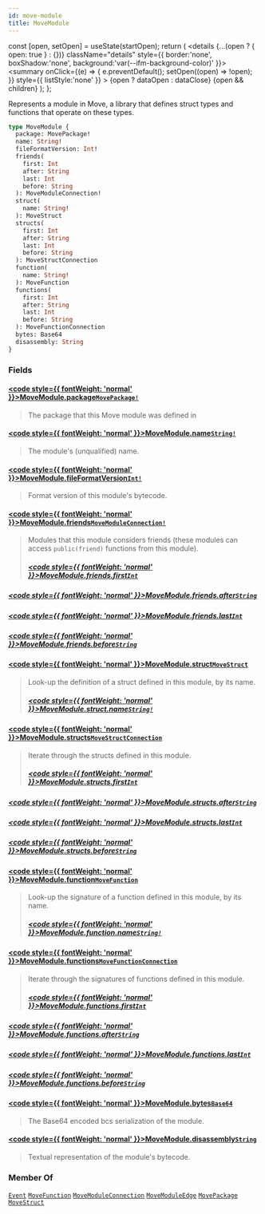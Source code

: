 ```yaml
---
id: move-module
title: MoveModule
---
```









  const [open, setOpen] = useState(startOpen);
  return (
    <details {...(open ? { open: true } : {})} className="details" style={{ border:'none', boxShadow:'none', background:'var(--ifm-background-color)' }}>
      <summary
        onClick={(e) => {
          e.preventDefault();
          setOpen((open) => !open);
        }}
        style={{ listStyle:'none' }}
      >
      {open ? dataOpen : dataClose}
      </summary>
      {open && children}
    </details>
  );
};








Represents a module in Move, a library that defines struct types
and functions that operate on these types.


```graphql
type MoveModule {
  package: MovePackage!
  name: String!
  fileFormatVersion: Int!
  friends(
    first: Int
    after: String
    last: Int
    before: String
  ): MoveModuleConnection!
  struct(
    name: String!
  ): MoveStruct
  structs(
    first: Int
    after: String
    last: Int
    before: String
  ): MoveStructConnection
  function(
    name: String!
  ): MoveFunction
  functions(
    first: Int
    after: String
    last: Int
    before: String
  ): MoveFunctionConnection
  bytes: Base64
  disassembly: String
}
```




### Fields

#### [<code style={{ fontWeight: 'normal' }}>MoveModule.<b>package</b></code>](#)<Bullet />[`MovePackage!`](/references/iota-api/iota-graphql/reference/types/objects/move-package) <Badge class="badge badge--secondary" text="non-null"/> <Badge class="badge badge--secondary" text="object"/> 
> 
> 
> The package that this Move module was defined in
> 

#### [<code style={{ fontWeight: 'normal' }}>MoveModule.<b>name</b></code>](#)<Bullet />[`String!`](/references/iota-api/iota-graphql/reference/types/scalars/string) <Badge class="badge badge--secondary" text="non-null"/> <Badge class="badge badge--secondary" text="scalar"/> 
> 
> 
> The module's (unqualified) name.
> 

#### [<code style={{ fontWeight: 'normal' }}>MoveModule.<b>fileFormatVersion</b></code>](#)<Bullet />[`Int!`](/references/iota-api/iota-graphql/reference/types/scalars/int) <Badge class="badge badge--secondary" text="non-null"/> <Badge class="badge badge--secondary" text="scalar"/> 
> 
> 
> Format version of this module's bytecode.
> 

#### [<code style={{ fontWeight: 'normal' }}>MoveModule.<b>friends</b></code>](#)<Bullet />[`MoveModuleConnection!`](/references/iota-api/iota-graphql/reference/types/objects/move-module-connection) <Badge class="badge badge--secondary" text="non-null"/> <Badge class="badge badge--secondary" text="object"/> 
> 
> 
> Modules that this module considers friends (these modules can access
> `public(friend)` functions from this module).
> ##### [<code style={{ fontWeight: 'normal' }}>MoveModule.friends.<b>first</b></code>](#)<Bullet />[`Int`](/references/iota-api/iota-graphql/reference/types/scalars/int) <Badge class="badge badge--secondary" text="scalar"/> 
> 
> 
> 
> 

##### [<code style={{ fontWeight: 'normal' }}>MoveModule.friends.<b>after</b></code>](#)<Bullet />[`String`](/references/iota-api/iota-graphql/reference/types/scalars/string) <Badge class="badge badge--secondary" text="scalar"/> 
> 
> 
> 
> 

##### [<code style={{ fontWeight: 'normal' }}>MoveModule.friends.<b>last</b></code>](#)<Bullet />[`Int`](/references/iota-api/iota-graphql/reference/types/scalars/int) <Badge class="badge badge--secondary" text="scalar"/> 
> 
> 
> 
> 

##### [<code style={{ fontWeight: 'normal' }}>MoveModule.friends.<b>before</b></code>](#)<Bullet />[`String`](/references/iota-api/iota-graphql/reference/types/scalars/string) <Badge class="badge badge--secondary" text="scalar"/> 
> 
> 
> 
> 

#### [<code style={{ fontWeight: 'normal' }}>MoveModule.<b>struct</b></code>](#)<Bullet />[`MoveStruct`](/references/iota-api/iota-graphql/reference/types/objects/move-struct) <Badge class="badge badge--secondary" text="object"/> 
> 
> 
> Look-up the definition of a struct defined in this module, by its name.
> ##### [<code style={{ fontWeight: 'normal' }}>MoveModule.struct.<b>name</b></code>](#)<Bullet />[`String!`](/references/iota-api/iota-graphql/reference/types/scalars/string) <Badge class="badge badge--secondary" text="non-null"/> <Badge class="badge badge--secondary" text="scalar"/> 
> 
> 
> 
> 

#### [<code style={{ fontWeight: 'normal' }}>MoveModule.<b>structs</b></code>](#)<Bullet />[`MoveStructConnection`](/references/iota-api/iota-graphql/reference/types/objects/move-struct-connection) <Badge class="badge badge--secondary" text="object"/> 
> 
> 
> Iterate through the structs defined in this module.
> ##### [<code style={{ fontWeight: 'normal' }}>MoveModule.structs.<b>first</b></code>](#)<Bullet />[`Int`](/references/iota-api/iota-graphql/reference/types/scalars/int) <Badge class="badge badge--secondary" text="scalar"/> 
> 
> 
> 
> 

##### [<code style={{ fontWeight: 'normal' }}>MoveModule.structs.<b>after</b></code>](#)<Bullet />[`String`](/references/iota-api/iota-graphql/reference/types/scalars/string) <Badge class="badge badge--secondary" text="scalar"/> 
> 
> 
> 
> 

##### [<code style={{ fontWeight: 'normal' }}>MoveModule.structs.<b>last</b></code>](#)<Bullet />[`Int`](/references/iota-api/iota-graphql/reference/types/scalars/int) <Badge class="badge badge--secondary" text="scalar"/> 
> 
> 
> 
> 

##### [<code style={{ fontWeight: 'normal' }}>MoveModule.structs.<b>before</b></code>](#)<Bullet />[`String`](/references/iota-api/iota-graphql/reference/types/scalars/string) <Badge class="badge badge--secondary" text="scalar"/> 
> 
> 
> 
> 

#### [<code style={{ fontWeight: 'normal' }}>MoveModule.<b>function</b></code>](#)<Bullet />[`MoveFunction`](/references/iota-api/iota-graphql/reference/types/objects/move-function) <Badge class="badge badge--secondary" text="object"/> 
> 
> 
> Look-up the signature of a function defined in this module, by its name.
> ##### [<code style={{ fontWeight: 'normal' }}>MoveModule.function.<b>name</b></code>](#)<Bullet />[`String!`](/references/iota-api/iota-graphql/reference/types/scalars/string) <Badge class="badge badge--secondary" text="non-null"/> <Badge class="badge badge--secondary" text="scalar"/> 
> 
> 
> 
> 

#### [<code style={{ fontWeight: 'normal' }}>MoveModule.<b>functions</b></code>](#)<Bullet />[`MoveFunctionConnection`](/references/iota-api/iota-graphql/reference/types/objects/move-function-connection) <Badge class="badge badge--secondary" text="object"/> 
> 
> 
> Iterate through the signatures of functions defined in this module.
> ##### [<code style={{ fontWeight: 'normal' }}>MoveModule.functions.<b>first</b></code>](#)<Bullet />[`Int`](/references/iota-api/iota-graphql/reference/types/scalars/int) <Badge class="badge badge--secondary" text="scalar"/> 
> 
> 
> 
> 

##### [<code style={{ fontWeight: 'normal' }}>MoveModule.functions.<b>after</b></code>](#)<Bullet />[`String`](/references/iota-api/iota-graphql/reference/types/scalars/string) <Badge class="badge badge--secondary" text="scalar"/> 
> 
> 
> 
> 

##### [<code style={{ fontWeight: 'normal' }}>MoveModule.functions.<b>last</b></code>](#)<Bullet />[`Int`](/references/iota-api/iota-graphql/reference/types/scalars/int) <Badge class="badge badge--secondary" text="scalar"/> 
> 
> 
> 
> 

##### [<code style={{ fontWeight: 'normal' }}>MoveModule.functions.<b>before</b></code>](#)<Bullet />[`String`](/references/iota-api/iota-graphql/reference/types/scalars/string) <Badge class="badge badge--secondary" text="scalar"/> 
> 
> 
> 
> 

#### [<code style={{ fontWeight: 'normal' }}>MoveModule.<b>bytes</b></code>](#)<Bullet />[`Base64`](/references/iota-api/iota-graphql/reference/types/scalars/base-64) <Badge class="badge badge--secondary" text="scalar"/> 
> 
> 
> The Base64 encoded bcs serialization of the module.
> 

#### [<code style={{ fontWeight: 'normal' }}>MoveModule.<b>disassembly</b></code>](#)<Bullet />[`String`](/references/iota-api/iota-graphql/reference/types/scalars/string) <Badge class="badge badge--secondary" text="scalar"/> 
> 
> 
> Textual representation of the module's bytecode.
> 





### Member Of

[`Event`](/references/iota-api/iota-graphql/reference/types/objects/event)  <Badge class="badge badge--secondary" text="object"/><Bullet />[`MoveFunction`](/references/iota-api/iota-graphql/reference/types/objects/move-function)  <Badge class="badge badge--secondary" text="object"/><Bullet />[`MoveModuleConnection`](/references/iota-api/iota-graphql/reference/types/objects/move-module-connection)  <Badge class="badge badge--secondary" text="object"/><Bullet />[`MoveModuleEdge`](/references/iota-api/iota-graphql/reference/types/objects/move-module-edge)  <Badge class="badge badge--secondary" text="object"/><Bullet />[`MovePackage`](/references/iota-api/iota-graphql/reference/types/objects/move-package)  <Badge class="badge badge--secondary" text="object"/><Bullet />[`MoveStruct`](/references/iota-api/iota-graphql/reference/types/objects/move-struct)  <Badge class="badge badge--secondary" text="object"/>


